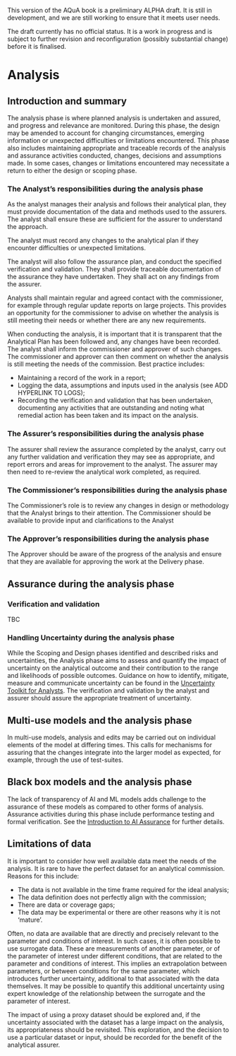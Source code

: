 ::: {.callout-important}
This version of the AQuA book is a preliminary ALPHA draft.  It is still in development, and we are still working to ensure that it meets user needs. 

The draft currently has no official status. It is a work in progress and is subject to further revision and reconfiguration (possibly substantial change) before it is finalised. 
:::

# Analysis

## Introduction and summary

The analysis phase is where planned analysis is undertaken and assured, and progress and relevance are monitored. During this phase, the design may be amended to account for changing circumstances, emerging information or unexpected difficulties or limitations encountered. This phase also includes maintaining appropriate and traceable records of the analysis and assurance activities conducted, changes, decisions and assumptions made. In some cases, changes or limitations encountered may necessitate a return to either the design or scoping phase. 




### The Analyst's responsibilities during the analysis phase

As the analyst manages their analysis and follows their analytical plan, they must provide documentation of the data and methods used to the assurers. The analyst shall ensure these are sufficient for the assurer to understand the approach.

The analyst must record any changes to the analytical plan if they encounter difficulties or unexpected limitations. 

The analyst will also follow the assurance plan, and conduct the specified verification and validation. They shall provide traceable documentation of the assurance they have undertaken. They shall act on any findings from the assurer. 

Analysts shall maintain regular and agreed contact with the commissioner, for example through regular update reports on large projects. This provides an opportunity for the commissioner to advise on whether the analysis is still meeting their needs or whether there are any new requirements.

When conducting the analysis, it is important that it is transparent that the Analytical Plan has been followed and, any changes have been recorded. The analyst shall inform the commissioner and approver of such changes. The commissioner and approver can then comment on whether the analysis is still meeting the needs of the commission. Best practice includes:

* Maintaining a record of the work in a report;
* Logging the data, assumptions and inputs used in the analysis (see ADD HYPERLINK TO LOGS);
* Recording the verification and validation that has been undertaken, documenting any activities that are outstanding and noting what remedial action has been taken and its impact on the analysis.

### The Assurer's responsibilities during the analysis phase

The assurer shall review the assurance completed by the analyst, carry out any further validation and verification they may see as appropriate, and report errors and areas for improvement to the analyst. The assurer may then need to re-review the analytical work completed, as required. 


### The Commissioner's responsibilities during the analysis phase

The Commissioner’s role is to review any changes in design or methodology that the Analyst brings to their attention. The Commissioner should be available to provide input and clarifications to the Analyst

### The Approver's responsibilities during the analysis phase

The Approver should be aware of the progress of the analysis and ensure that they are available for approving the work at the Delivery phase.

## Assurance during the analysis phase

### Verification and validation

TBC

### Handling Uncertainty during the analysis phase

While the Scoping and Design phases identified and described risks and uncertainties, the Analysis phase aims to assess and quantify the impact of uncertainty on the analytical outcome and their contribution to the range and likelihoods of possible outcomes. Guidance on how to identify, mitigate, measure and communicate uncertainty can be found in the [Uncertainty Toolkit for Analysts](https://analystsuncertaintytoolkit.github.io/UncertaintyWeb/index.html). The verification and validation by the analyst and assurer should assure the appropriate treatment of uncertainty.

## Multi-use models and the analysis phase

In multi-use models, analysis and edits may be carried out on individual elements of the model at differing times. This calls for mechanisms for assuring that the changes integrate into the larger model as expected, for example, through the use of test-suites.

## Black box models and the analysis phase

The lack of transparency of AI and ML models adds challenge to the assurance of these models as compared to other forms of analysis. Assurance activities during this phase include performance testing and formal verification. See the [Introduction to AI Assurance](https://www.gov.uk/government/publications/introduction-to-ai-assurance) for further details.

## Limitations of data

It is important to consider how well available data meet the needs of the analysis. It is rare to have the perfect dataset for an analytical commission. Reasons for this include:

* The data is not available in the time frame required for the ideal analysis;    
* The data definition does not perfectly align with the commission;    
* There are data or coverage gaps;    
* The data may be experimental or there are other reasons why it is not ‘mature’.    

Often, no data are available that are directly and precisely relevant to the parameter and conditions of interest. In such cases, it is often possible to use surrogate data. These are measurements of another parameter, or of the parameter of interest under different conditions, that are related to the parameter and conditions of interest. This implies an extrapolation between parameters, or between conditions for the same parameter, which introduces further uncertainty, additional to that associated with the data themselves. It may be possible to quantify this additional uncertainty using expert knowledge of the relationship between the surrogate and the parameter of interest.

The impact of using a proxy dataset should be explored and, if the uncertainty associated with the dataset has a large impact on the analysis, its appropriateness should be revisited. This exploration, and the decision to use a particular dataset or input, should be recorded for the benefit of the analytical assurer. 
